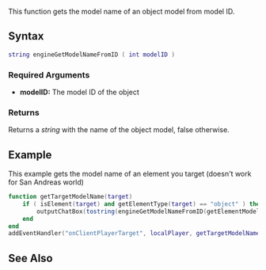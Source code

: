 {{Client function}}

This function gets the model name of an object model from model ID.

==Syntax== 
<syntaxhighlight lang="lua">
string engineGetModelNameFromID ( int modelID )
</syntaxhighlight> 
{{OOP||Engine.getModelNameFromID}}
===Required Arguments=== 
*'''modelID:''' The model ID of the object

===Returns===
Returns a ''string'' with the name of the object model, false otherwise.

==Example==
This example gets the model name of an element you target (doesn't work for San Andreas world)
<syntaxhighlight lang="lua">
function getTargetModelName(target) 
    if ( isElement(target) and getElementType(target) == "object" ) then 
        outputChatBox(tostring(engineGetModelNameFromID(getElementModel(target))))
    end
end
addEventHandler("onClientPlayerTarget", localPlayer, getTargetModelName)
</syntaxhighlight>

==See Also==
{{Engine_functions}}